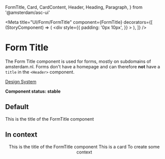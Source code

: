   FormTitle,
  Card,
  CardContent,
  Header,
  Heading,
  Paragraph,
} from '@amsterdam/asc-ui'

<Meta
  title="UI/Form/FormTitle"
  component={FormTitle}
  decorators={[
    (StoryComponent) => (
      <div
        style={{
          padding: '0px 10px',
        }}
      >
        <StoryComponent />
      </div>
    ),
  ]}
/>

# Form Title

The Form Title component is used for forms, mostly on subdomains of amsterdam.nl. Forms don't have a homepage and can therefore **not** have a `title` in the `<Header>` component.

[Design System](https://designsystem.amsterdam.nl/7awj1hc9f/p/537bb7-title-component)

**Component status: stable**

## Default

<Canvas>
  <Story name="Default">
    <FormTitle>This is the title of the FormTitle component</FormTitle>
  </Story>
</Canvas>

## In context

<Canvas>
  <Story name="In context">
    <Fragment>
      <Header homeLink="" tall />
      <FormTitle>This is the title of the FormTitle component</FormTitle>
      <Card maxWidth={500} backgroundColor="level2" shadow>
        <CardContent>
          <Heading as="h6">This is a card</Heading>
          <Paragraph>To create some context</Paragraph>
        </CardContent>
      </Card>
    </Fragment>
  </Story>
</Canvas>
